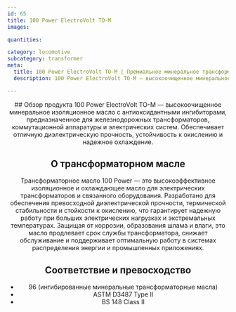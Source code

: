 ```yaml
---
id: 65
title: 100 Power ElectroVolt TO-M
images:

quantities:

category: locomotive
subcategory: transformer
meta:
  title: 100 Power ElectroVolt TO-M | Премиальное минеральное трансформаторное масло для локомотивов
  description: 100 Power ElectroVolt TO-M — высокоочищенное минеральное изоляционное масло с антиоксидантными ингибиторами для железнодорожных трансформаторов, коммутационной аппаратуры и электрических систем. Обеспечивает отличную диэлектрическую прочность, устойчивость к окислению и надежное охлаждение. Соответствует ASTM D3487 Type II, BS 148 Class II и 96 (ингибированное минеральное трансформаторное масло) для безопасной и долговечной работы в тяжелых электрических приложениях.

---
```


<Header>
  ## Обзор продукта
  100 Power ElectroVolt TO-M — высокоочищенное минеральное изоляционное масло с антиоксидантными ингибиторами, предназначенное для железнодорожных трансформаторов, коммутационной аппаратуры и электрических систем. Обеспечивает отличную диэлектрическую прочность, устойчивость к окислению и надежное охлаждение.

  ## О трансформаторном масле
  Трансформаторное масло 100 Power — это высокоэффективное изоляционное и охлаждающее масло для электрических трансформаторов и связанного оборудования. Разработано для обеспечения превосходной диэлектрической прочности, термической стабильности и стойкости к окислению, что гарантирует надежную работу при больших электрических нагрузках и экстремальных температурах. Защищая от коррозии, образования шлама и влаги, это масло продлевает срок службы трансформатора, снижает обслуживание и поддерживает оптимальную работу в системах распределения энергии и промышленных приложениях.

  ## Соответствие и превосходство
  - 96 (ингибированные минеральные трансформаторные масла)
  - ASTM D3487 Type II
  - BS 148 Class II

</Header>
